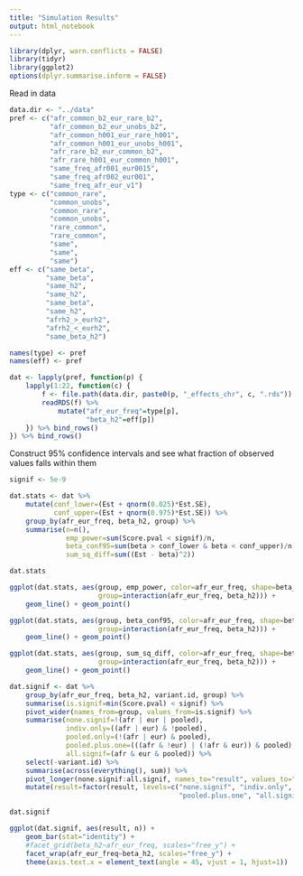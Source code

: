 ```yaml
---
title: "Simulation Results"
output: html_notebook
---
```


```r
library(dplyr, warn.conflicts = FALSE)
library(tidyr)
library(ggplot2)
options(dplyr.summarise.inform = FALSE)
```

Read in data

```r
data.dir <- "../data"
pref <- c("afr_common_b2_eur_rare_b2",
          "afr_common_b2_eur_unobs_b2",
          "afr_common_h001_eur_rare_h001",
          "afr_common_h001_eur_unobs_h001",
          "afr_rare_b2_eur_common_b2",
          "afr_rare_h001_eur_common_h001",
          "same_freq_afr001_eur0015",
          "same_freq_afr002_eur001",
          "same_freq_afr_eur_v1")
type <- c("common_rare",
          "common_unobs",
          "common_rare",
          "common_unobs",
          "rare_common",
          "rare_common",
          "same",
          "same",
          "same")
eff <- c("same_beta",
         "same_beta",
         "same_h2",
         "same_h2",
         "same_beta",
         "same_h2",
         "afrh2_>_eurh2",
         "afrh2_<_eurh2",
         "same_beta_h2")

names(type) <- pref
names(eff) <- pref

dat <- lapply(pref, function(p) {
    lapply(1:22, function(c) {
        f <- file.path(data.dir, paste0(p, "_effects_chr", c, ".rds"))
        readRDS(f) %>%
            mutate("afr_eur_freq"=type[p],
                   "beta_h2"=eff[p])
    }) %>% bind_rows()
}) %>% bind_rows()
```


Construct 95% confidence intervals and see what fraction of observed values falls within them

```r
signif <- 5e-9

dat.stats <- dat %>%
    mutate(conf_lower=(Est + qnorm(0.025)*Est.SE),
           conf_upper=(Est + qnorm(0.975)*Est.SE)) %>%
    group_by(afr_eur_freq, beta_h2, group) %>%
    summarise(n=n(), 
              emp_power=sum(Score.pval < signif)/n,
              beta_conf95=sum(beta > conf_lower & beta < conf_upper)/n,
              sum_sq_diff=sum((Est - beta)^2))

dat.stats

ggplot(dat.stats, aes(group, emp_power, color=afr_eur_freq, shape=beta_h2,
                      group=interaction(afr_eur_freq, beta_h2))) + 
    geom_line() + geom_point()

ggplot(dat.stats, aes(group, beta_conf95, color=afr_eur_freq, shape=beta_h2,
                      group=interaction(afr_eur_freq, beta_h2))) + 
    geom_line() + geom_point()

ggplot(dat.stats, aes(group, sum_sq_diff, color=afr_eur_freq, shape=beta_h2,
                      group=interaction(afr_eur_freq, beta_h2))) + 
    geom_line() + geom_point()
```


```r
dat.signif <- dat %>%
    group_by(afr_eur_freq, beta_h2, variant.id, group) %>%
    summarise(is.signif=min(Score.pval) < signif) %>% 
    pivot_wider(names_from=group, values_from=is.signif) %>%
    summarise(none.signif=!(afr | eur | pooled),
              indiv.only=((afr | eur) & !pooled),
              pooled.only=(!(afr | eur) & pooled),
              pooled.plus.one=(((afr & !eur) | (!afr & eur)) & pooled),
              all.signif=(afr & eur & pooled)) %>% 
    select(-variant.id) %>% 
    summarise(across(everything(), sum)) %>%
    pivot_longer(none.signif:all.signif, names_to="result", values_to="n") %>%
    mutate(result=factor(result, levels=c("none.signif", "indiv.only", "pooled.only",
                                          "pooled.plus.one", "all.signif")))

dat.signif

ggplot(dat.signif, aes(result, n)) + 
    geom_bar(stat="identity") +
    #facet_grid(beta_h2~afr_eur_freq, scales="free_y") +
    facet_wrap(afr_eur_freq~beta_h2, scales="free_y") +
    theme(axis.text.x = element_text(angle = 45, vjust = 1, hjust=1))
```